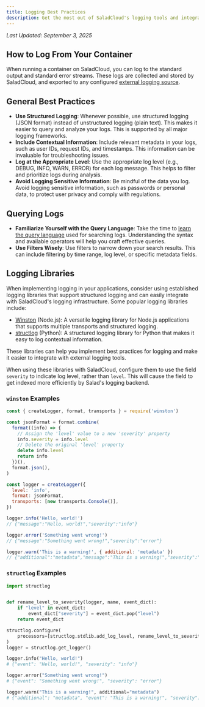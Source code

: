 ```yaml
---
title: Logging Best Practices
description: Get the most out of SaladCloud's logging tools and integrations
---
```


_Last Updated: September 3, 2025_

## How to Log From Your Container

When running a container on SaladCloud, you can log to the standard output and standard error streams. These logs are
collected and stored by SaladCloud, and exported to any configured
[external logging source](/container-engine/explanation/infrastructure-platform/external-logging).

## General Best Practices

- **Use Structured Logging**: Whenever possible, use structured logging (JSON format) instead of unstructured logging
  (plain text). This makes it easier to query and analyze your logs. This is supported by all major logging frameworks.
- **Include Contextual Information**: Include relevant metadata in your logs, such as user IDs, request IDs, and
  timestamps. This information can be invaluable for troubleshooting issues.
- **Log at the Appropriate Level**: Use the appropriate log level (e.g., DEBUG, INFO, WARN, ERROR) for each log message.
  This helps to filter and prioritize logs during analysis.
- **Avoid Logging Sensitive Information**: Be mindful of the data you log. Avoid logging sensitive information, such as
  passwords or personal data, to protect user privacy and comply with regulations.

## Querying Logs

- **Familiarize Yourself with the Query Language**: Take the time to
  [learn the query language](/container-engine/reference/log-queries) used for searching logs. Understanding the syntax
  and available operators will help you craft effective queries.
- **Use Filters Wisely**: Use filters to narrow down your search results. This can include filtering by time range, log
  level, or specific metadata fields.

## Logging Libraries

When implementing logging in your applications, consider using established logging libraries that support structured
logging and can easily integrate with SaladCloud's logging infrastructure. Some popular logging libraries include:

- [Winston](https://github.com/winstonjs/winston) (Node.js): A versatile logging library for Node.js applications that
  supports multiple transports and structured logging.
- [structlog](https://www.structlog.org/en/stable/) (Python): A structured logging library for Python that makes it easy
  to log contextual information.

These libraries can help you implement best practices for logging and make it easier to integrate with external logging
tools.

When using these libraries with SaladCloud, configure them to use the field `severity` to indicate log level, rather
than `level`. This will cause the field to get indexed more efficiently by Salad's logging backend.

### `winston` Examples

```javascript
const { createLogger, format, transports } = require('winston')

const jsonFormat = format.combine(
  format((info) => {
    // Assign the 'level' value to a new 'severity' property
    info.severity = info.level
    // Delete the original 'level' property
    delete info.level
    return info
  })(),
  format.json(),
)

const logger = createLogger({
  level: 'info',
  format: jsonFormat,
  transports: [new transports.Console()],
})

logger.info('Hello, world!')
// {"message":"Hello, world!","severity":"info"}

logger.error('Something went wrong!')
// {"message":"Something went wrong!","severity":"error"}

logger.warn('This is a warning!', { additional: 'metadata' })
// {"additional":"metadata","message":"This is a warning!","severity":"warn"}
```

### `structlog` Examples

```python
import structlog


def rename_level_to_severity(logger, name, event_dict):
    if "level" in event_dict:
        event_dict["severity"] = event_dict.pop("level")
    return event_dict

structlog.configure(
    processors=[structlog.stdlib.add_log_level, rename_level_to_severity, structlog.processors.JSONRenderer()]
)
logger = structlog.get_logger()

logger.info("Hello, world!")
# {"event": "Hello, world!", "severity": "info"}

logger.error("Something went wrong!")
# {"event": "Something went wrong!", "severity": "error"}

logger.warn("This is a warning!", additional="metadata")
# {"additional": "metadata", "event": "This is a warning!", "severity": "warning"}
```
